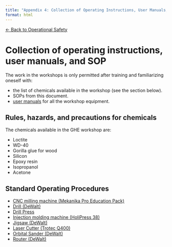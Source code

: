 ```yaml
---
title: "Appendix 4: Collection of Operating Instructions, User Manuals, and SOPs"
format: html
---
```


[← Back to Operational Safety](../operational-safety.qmd)

# Collection of operating instructions, user manuals, and SOP
The work in the workshops is only permitted after training and familiarizing oneself with:

- the list of chemicals available in the workshop (see the section below).
- SOPs from this document.  
- [user manuals](https://drive.google.com/drive/folders/1W3yf1Jw-kGBAyeiPq0gCCjTKWzRRx1iA?usp=sharing) for all the workshop equipment.

## Rules, hazards, and precautions for chemicals
The chemicals available in the GHE workshop are:

- Loctite
- WD-40
- Gorilla glue for wood
- Silicon
- Epoxy resin
- Isopropanol
- Acetone

## Standard Operating Procedures
- [CNC milling machine (Mekanika Pro Education Pack)](04_SOPs/Mekanika_CNC.qmd)
- [Drill (DeWalt)](04_SOPs/DeWalt_handheld_drill.qmd)
- [Drill Press](04_SOPs/drill_press.qmd)
- [Injection molding machine (HoliPress 38)](04_SOPs/HoliPress_injection_molding.qmd)
- [Jigsaw (DeWalt)](04_SOPs/DeWalt_jigsaw.qmd)
- [Laser Cutter (Trotec Q400)](04_SOPs/Trotec_laser_cutter.qmd)
- [Orbital Sander (DeWalt)](04_SOPs/DeWalt_orbital_sander.qmd)
- [Router (DeWalt)](04_SOPs/DeWalt_router.qmd)